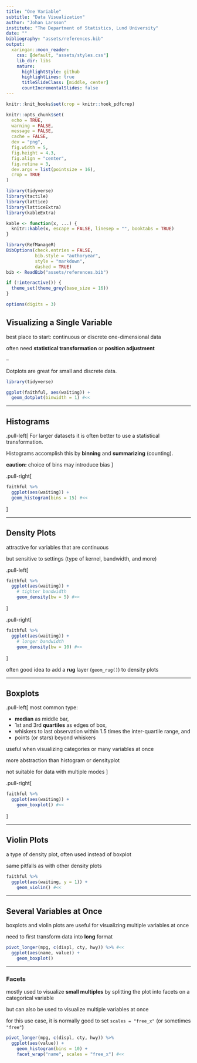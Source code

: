 ```yaml
---
title: "One Variable"
subtitle: "Data Visualization"
author: "Johan Larsson"
institute: "The Department of Statistics, Lund University"
date: ""
bibliography: "assets/references.bib"
output:
  xaringan::moon_reader:
    css: [default, "assets/styles.css"]
    lib_dir: libs
    nature:
      highlightStyle: github
      highlightLines: true
      titleSlideClass: [middle, center]
      countIncrementalSlides: false
---
```


```r
knitr::knit_hooks$set(crop = knitr::hook_pdfcrop)

knitr::opts_chunk$set(
  echo = TRUE,
  warning = FALSE,
  message = FALSE,
  cache = FALSE,
  dev = "png",
  fig.width = 5,
  fig.height = 4.3,
  fig.align = "center",
  fig.retina = 3,
  dev.args = list(pointsize = 16),
  crop = TRUE
)

library(tidyverse)
library(tactile)
library(lattice)
library(latticeExtra)
library(kableExtra)

kable <- function(x, ...) {
  knitr::kable(x, escape = FALSE, linesep = "", booktabs = TRUE)
}

library(RefManageR)
BibOptions(check.entries = FALSE, 
           bib.style = "authoryear",
           style = "markdown",
           dashed = TRUE)
bib <- ReadBib("assets/references.bib")

if (!interactive()) {
  theme_set(theme_grey(base_size = 16))
}

options(digits = 3)
```

## Visualizing a Single Variable

best place to start: continuous or discrete one-dimensional data

often need **statistical transformation** or **position adjustment**

--

Dotplots are great for small and discrete data.

```r
library(tidyverse)

ggplot(faithful, aes(waiting)) +
  geom_dotplot(binwidth = 1) #<<
```


---

## Histograms

.pull-left[
For larger datasets it is often better to
use a statistical transformation.

Histograms accomplish this by **binning** and **summarizing** (counting).

**caution:** choice of bins may introduce bias
]

.pull-right[
```r
faithful %>%
  ggplot(aes(waiting)) +
  geom_histogram(bins = 15) #<<
```

]

---

## Density Plots

attractive for variables that are continuous

but sensitive to settings (type of kernel, bandwidth, and more)

.pull-left[
```r
faithful %>%
  ggplot(aes(waiting)) +
    # tighter bandwidth
    geom_density(bw = 5) #<<
```
]

.pull-right[
```r
faithful %>%
  ggplot(aes(waiting)) +
    # longer bandwidth
    geom_density(bw = 10) #<<
```
]

often good idea to add a **rug** layer (`geom_rug()`) to density plots

---

## Boxplots

.pull-left[
most common type:

  - **median** as middle bar, 
  - 1st and 3rd **quartiles** as edges of box,
  - whiskers to last observation within 1.5 times the
    inter-quartile range, and
  - points (or stars) beyond whiskers

useful when visualizing categories or many variables at once

more abstraction than histogram or densityplot 

not suitable for data with multiple modes
]

.pull-right[
```r
faithful %>%
  ggplot(aes(waiting)) +
    geom_boxplot() #<<
```
]

---

## Violin Plots

a type of density plot, often used instead of boxplot

same pitfalls as with other density plots

```r
faithful %>%
  ggplot(aes(waiting, y = 1)) +
    geom_violin() #<<
```

---

## Several Variables at Once

boxplots and violin plots are useful for visualizing multiple
variables at once

need to first transform data into **long** format

```r
pivot_longer(mpg, c(displ, cty, hwy)) %>% #<<
  ggplot(aes(name, value)) +
    geom_boxplot()
```

---

### Facets

mostly used to visualize **small multiples** by splitting the plot into facets on a 
categorical variable

but can also be used to visualize multiple variables at once

for this use case, it is normally good to set `scales = "free_x"` (or sometimes `"free"`)

```r
pivot_longer(mpg, c(displ, cty, hwy)) %>%
  ggplot(aes(value)) +
    geom_histogram(bins = 10) +
    facet_wrap("name", scales = "free_x") #<<
```


